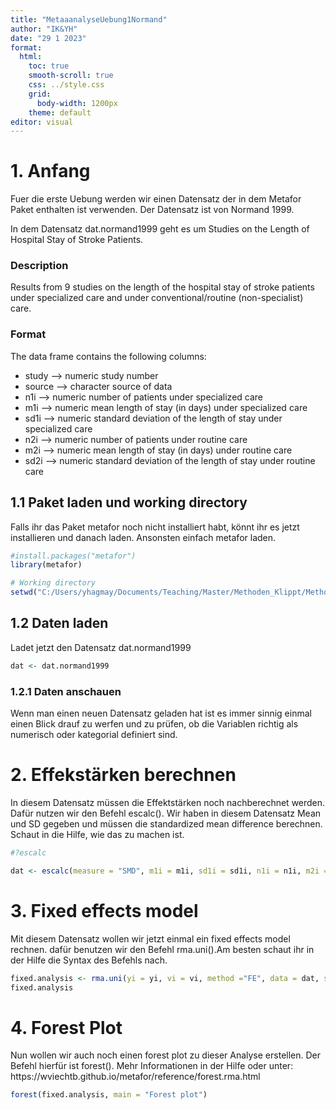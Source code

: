 ```yaml
---
title: "MetaaanalyseUebung1Normand"
author: "IK&YH"
date: "29 1 2023"
format:
  html:
    toc: true
    smooth-scroll: true
    css: ../style.css
    grid: 
      body-width: 1200px
    theme: default
editor: visual
---
```


# 1. Anfang

Fuer die erste Uebung werden wir einen Datensatz der in dem Metafor Paket enthalten ist verwenden. Der Datensatz ist von Normand 1999.

In dem Datensatz dat.normand1999 geht es um Studies on the Length of Hospital Stay of Stroke Patients.

### **Description**

Results from 9 studies on the length of the hospital stay of stroke patients under specialized care and under conventional/routine (non-specialist) care.

### **Format**

The data frame contains the following columns:

-   study --\> numeric study number
-   source --\> character source of data
-   n1i --\> numeric number of patients under specialized care
-   m1i --\> numeric mean length of stay (in days) under specialized care
-   sd1i --\> numeric standard deviation of the length of stay under specialized care
-   n2i --\> numeric number of patients under routine care
-   m2i --\> numeric mean length of stay (in days) under routine care
-   sd2i --\> numeric standard deviation of the length of stay under routine care

## 1.1 Paket laden und working directory

Falls ihr das Paket metafor noch nicht installiert habt, könnt ihr es jetzt installieren und danach laden. Ansonsten einfach metafor laden.

```r
#install.packages("metafor")
library(metafor)

# Working directory
setwd("C:/Users/yhagmay/Documents/Teaching/Master/Methoden_Klippt/Methoden Klippt 2022/Datenbeispiele/Woche12_Metaanalyse")
```

## 1.2 Daten laden

Ladet jetzt den Datensatz dat.normand1999

```r
dat <- dat.normand1999
```

### 1.2.1 Daten anschauen

Wenn man einen neuen Datensatz geladen hat ist es immer sinnig einmal einen Blick drauf zu werfen und zu prüfen, ob die Variablen richtig als numerisch oder kategorial definiert sind.

# 2. Effekstärken berechnen

In diesem Datensatz müssen die Effektstärken noch nachberechnet werden. Dafür nutzen wir den Befehl escalc(). Wir haben in diesem Datensatz Mean und SD gegeben und müssen die standardized mean difference berechnen. Schaut in die Hilfe, wie das zu machen ist.

```r
#?escalc

dat <- escalc(measure = "SMD", m1i = m1i, sd1i = sd1i, n1i = n1i, m2i = m2i, sd2i = sd2i, n2i = n2i, data = dat)

```

# 3. Fixed effects model

Mit diesem Datensatz wollen wir jetzt einmal ein fixed effects model rechnen. dafür benutzen wir den Befehl rma.uni().Am besten schaut ihr in der Hilfe die Syntax des Befehls nach.

```r
fixed.analysis <- rma.uni(yi = yi, vi = vi, method ="FE", data = dat, slab = source)
fixed.analysis
```

# 4. Forest Plot

Nun wollen wir auch noch einen forest plot zu dieser Analyse erstellen. Der Befehl hierfür ist forest(). Mehr Informationen in der Hilfe oder unter: https://wviechtb.github.io/metafor/reference/forest.rma.html

```r
forest(fixed.analysis, main = "Forest plot")
```
